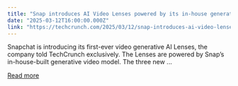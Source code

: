 ```yaml
---
title: "Snap introduces AI Video Lenses powered by its in-house generative model"
date: "2025-03-12T16:00:00.000Z"
link: "https://techcrunch.com/2025/03/12/snap-introduces-ai-video-lenses-powered-by-its-in-house-generative-model/"
---
```


Snapchat is introducing its first-ever video generative AI Lenses, the company told TechCrunch exclusively. The Lenses are powered by Snap&#8217;s in-house-built generative video model. The three new ...

[Read more](https://techcrunch.com/2025/03/12/snap-introduces-ai-video-lenses-powered-by-its-in-house-generative-model/)
